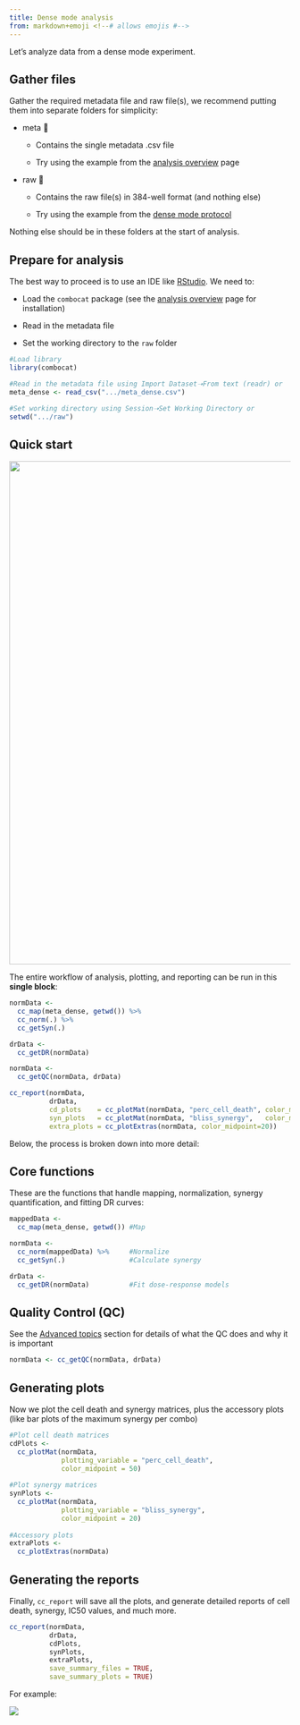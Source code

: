 ```yaml
---
title: Dense mode analysis
from: markdown+emoji <!--# allows emojis #-->
---
```


Let's analyze data from a dense mode experiment.

## Gather files

Gather the required metadata file and raw file(s), we recommend putting them into separate folders for simplicity:

-   meta 📂

    -   Contains the single metadata .csv file

    -   Try using the example from the [analysis overview](analysis_landing.qmd#metadata) page

-   raw 📂

    -   Contains the raw file(s) in 384-well format (and nothing else)

    -   Try using the example from the [dense mode protocol](experimental_dense_mode.qmd#collecting-data)

::: callout-note
Nothing else should be in these folders at the start of analysis.
:::

## Prepare for analysis

The best way to proceed is to use an IDE like [RStudio](https://posit.co/download/rstudio-desktop/). We need to:

-   Load the `combocat` package (see the [analysis overview](analysis_landing.qmd) page for installation)

-   Read in the metadata file

-   Set the working directory to the `raw` folder

``` r
#Load library
library(combocat)

#Read in the metadata file using Import Dataset➝From text (readr) or
meta_dense <- read_csv(".../meta_dense.csv")

#Set working directory using Session➝Set Working Directory or
setwd(".../raw")
```

## Quick start

![](images/functions_schematic.svg){width="900"}

The entire workflow of analysis, plotting, and reporting can be run in this **single block**:

``` r
normData <-    
  cc_map(meta_dense, getwd()) %>%   
  cc_norm(.) %>%   
  cc_getSyn(.)  

drData <-    
  cc_getDR(normData)  

normData <-    
  cc_getQC(normData, drData)  

cc_report(normData,   
          drData,   
          cd_plots    = cc_plotMat(normData, "perc_cell_death", color_midpoint = 50),  
          syn_plots   = cc_plotMat(normData, "bliss_synergy",   color_midpoint = 20),
          extra_plots = cc_plotExtras(normData, color_midpoint=20))
```

Below, the process is broken down into more detail:

## Core functions

These are the functions that handle mapping, normalization, synergy quantification, and fitting DR curves:

``` r
mappedData <- 
  cc_map(meta_dense, getwd()) #Map

normData <-                             
  cc_norm(mappedData) %>%     #Normalize
  cc_getSyn(.)                #Calculate synergy

drData <- 
  cc_getDR(normData)          #Fit dose-response models
```

## Quality Control (QC)

See the [Advanced topics](advanced.qmd) section for details of what the QC does and why it is important

``` r
normData <- cc_getQC(normData, drData)
```

## Generating plots

Now we plot the cell death and synergy matrices, plus the accessory plots (like bar plots of the maximum synergy per combo)

``` r
#Plot cell death matrices
cdPlots <- 
  cc_plotMat(normData,
             plotting_variable = "perc_cell_death",
             color_midpoint = 50)
                      
#Plot synergy matrices
synPlots <- 
  cc_plotMat(normData,
             plotting_variable = "bliss_synergy",
             color_midpoint = 20)
                       
#Accessory plots
extraPlots <- 
  cc_plotExtras(normData)
```

## Generating the reports

Finally, `cc_report` will save all the plots, and generate detailed reports of cell death, synergy, IC50 values, and much more.

``` r
cc_report(normData,
          drData,
          cdPlots,
          synPlots,
          extraPlots,
          save_summary_files = TRUE,
          save_summary_plots = TRUE)
```

For example:

![](images/summary_plotsCHP134_Rucaparib_AZD1390.csv.svg)
